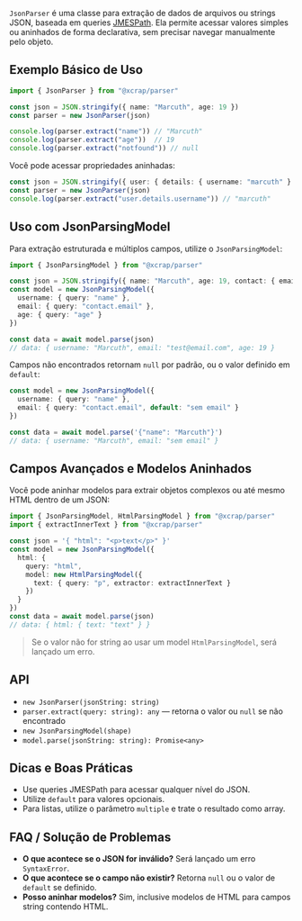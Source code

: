 `JsonParser` é uma classe para extração de dados de arquivos ou strings JSON, baseada em queries [JMESPath](https://jmespath.org/). Ela permite acessar valores simples ou aninhados de forma declarativa, sem precisar navegar manualmente pelo objeto.

## Exemplo Básico de Uso

```ts
import { JsonParser } from "@xcrap/parser"

const json = JSON.stringify({ name: "Marcuth", age: 19 })
const parser = new JsonParser(json)

console.log(parser.extract("name")) // "Marcuth"
console.log(parser.extract("age"))  // 19
console.log(parser.extract("notfound")) // null
```

Você pode acessar propriedades aninhadas:

```ts
const json = JSON.stringify({ user: { details: { username: "marcuth" } } })
const parser = new JsonParser(json)
console.log(parser.extract("user.details.username")) // "marcuth"
```

## Uso com JsonParsingModel

Para extração estruturada e múltiplos campos, utilize o `JsonParsingModel`:

```ts
import { JsonParsingModel } from "@xcrap/parser"

const json = JSON.stringify({ name: "Marcuth", age: 19, contact: { email: "test@email.com" } })
const model = new JsonParsingModel({
  username: { query: "name" },
  email: { query: "contact.email" },
  age: { query: "age" }
})

const data = await model.parse(json)
// data: { username: "Marcuth", email: "test@email.com", age: 19 }
```

Campos não encontrados retornam `null` por padrão, ou o valor definido em `default`:

```ts
const model = new JsonParsingModel({
  username: { query: "name" },
  email: { query: "contact.email", default: "sem email" }
})

const data = await model.parse('{"name": "Marcuth"}')
// data: { username: "Marcuth", email: "sem email" }
```

## Campos Avançados e Modelos Aninhados

Você pode aninhar modelos para extrair objetos complexos ou até mesmo HTML dentro de um JSON:

```ts
import { JsonParsingModel, HtmlParsingModel } from "@xcrap/parser"
import { extractInnerText } from "@xcrap/parser"

const json = '{ "html": "<p>text</p>" }'
const model = new JsonParsingModel({
  html: {
    query: "html",
    model: new HtmlParsingModel({
      text: { query: "p", extractor: extractInnerText }
    })
  }
})
const data = await model.parse(json)
// data: { html: { text: "text" } }
```

> Se o valor não for string ao usar um model `HtmlParsingModel`, será lançado um erro.

## API

- `new JsonParser(jsonString: string)`
- `parser.extract(query: string): any` — retorna o valor ou `null` se não encontrado
- `new JsonParsingModel(shape)`
- `model.parse(jsonString: string): Promise<any>`

## Dicas e Boas Práticas

- Use queries JMESPath para acessar qualquer nível do JSON.
- Utilize `default` para valores opcionais.
- Para listas, utilize o parâmetro `multiple` e trate o resultado como array.

## FAQ / Solução de Problemas

- **O que acontece se o JSON for inválido?**
  Será lançado um erro `SyntaxError`.
- **O que acontece se o campo não existir?**
  Retorna `null` ou o valor de `default` se definido.
- **Posso aninhar modelos?**
  Sim, inclusive modelos de HTML para campos string contendo HTML.
